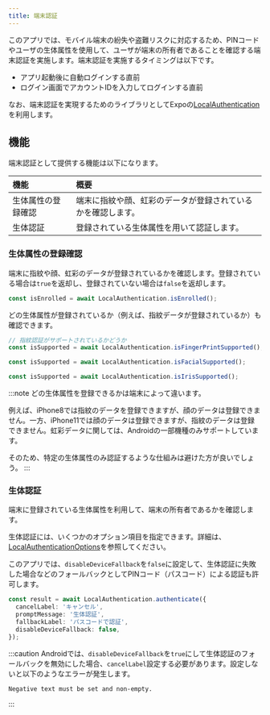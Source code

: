 ```yaml
---
title: 端末認証
---
```


このアプリでは、モバイル端末の紛失や盗難リスクに対応するため、PINコードやユーザの生体属性を使用して、ユーザが端末の所有者であることを確認する端末認証を実施します。端末認証を実施するタイミングは以下です。

- アプリ起動後に自動ログインする直前
- ログイン画面でアカウントIDを入力してログインする直前

なお、端末認証を実現するためのライブラリとしてExpoの[LocalAuthentication](https://docs.expo.dev/versions/latest/sdk/local-authentication/)を利用します。

## 機能

端末認証として提供する機能は以下になります。

| 機能 | 概要 |
|:--|:--|
| 生体属性の登録確認 | 端末に指紋や顔、虹彩のデータが登録されているかを確認します。 |
| 生体認証 | 登録されている生体属性を用いて認証します。 |

### 生体属性の登録確認

端末に指紋や顔、虹彩のデータが登録されているかを確認します。登録されている場合は`true`を返却し、登録されていない場合は`false`を返却します。

```typescript jsx title='生体属性の登録確認の例'
const isEnrolled = await LocalAuthentication.isEnrolled();
```

どの生体属性が登録されているか（例えば、指紋データが登録されているか）も確認できます。

```typescript jsx title='生体属性の登録確認の例'
// 指紋認証がサポートされているかどうか
const isSupported = await LocalAuthentication.isFingerPrintSupported();
```

```typescript jsx title='生体属性の登録確認の例'
const isSupported = await LocalAuthentication.isFacialSupported();
```

```typescript jsx title='生体属性の登録確認の例'
const isSupported = await LocalAuthentication.isIrisSupported();
```

:::note
どの生体属性を登録できるかは端末によって違います。

例えば、iPhone8では指紋のデータを登録できますが、顔のデータは登録できません。一方、iPhone11では顔のデータは登録できますが、指紋のデータは登録できません。虹彩データに関しては、Androidの一部機種のみサポートしています。

そのため、特定の生体属性のみ認証するような仕組みは避けた方が良いでしょう。
:::

### 生体認証

端末に登録されている生体属性を利用して、端末の所有者であるかを確認します。

生体認証には、いくつかのオプション項目を指定できます。詳細は、[LocalAuthenticationOptions](https://docs.expo.dev/versions/latest/sdk/local-authentication/#localauthenticationoptions)を参照してください。

このアプリでは、`disableDeviceFallback`を`false`に設定して、生体認証に失敗した場合などのフォールバックとしてPINコード（パスコード）による認証も許可します。

```typescript jsx title='生体認証の例'
const result = await LocalAuthentication.authenticate({
  cancelLabel: 'キャンセル',
  promptMessage: '生体認証',
  fallbackLabel: 'パスコードで認証',
  disableDeviceFallback: false,
});
```

:::caution
Androidでは、`disableDeviceFallback`を`true`にして生体認証のフォールバックを無効にした場合、`cancelLabel`設定する必要があります。設定しないと以下のようなエラーが発生します。

```console
Negative text must be set and non-empty.
```

:::

